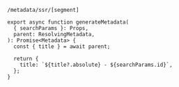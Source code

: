 `/metadata/ssr/[segment]`

```tsx
export async function generateMetadata(
  { searchParams }: Props,
  parent: ResolvingMetadata,
): Promise<Metadata> {
  const { title } = await parent;

  return {
    title: `${title?.absolute} - ${searchParams.id}`,
  };
}
```
